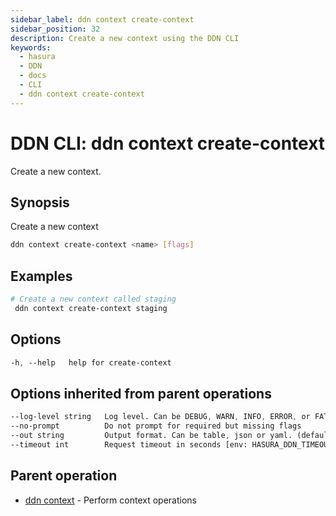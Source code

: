 ```yaml
---
sidebar_label: ddn context create-context
sidebar_position: 32
description: Create a new context using the DDN CLI
keywords:
  - hasura
  - DDN
  - docs
  - CLI
  - ddn context create-context
---
```


# DDN CLI: ddn context create-context

Create a new context.

## Synopsis

Create a new context

```bash
ddn context create-context <name> [flags]
```

## Examples

```bash
# Create a new context called staging
 ddn context create-context staging
```

## Options

```sass
-h, --help   help for create-context
```

## Options inherited from parent operations

```sass
--log-level string   Log level. Can be DEBUG, WARN, INFO, ERROR, or FATAL. (default "INFO")
--no-prompt          Do not prompt for required but missing flags
--out string         Output format. Can be table, json or yaml. (default "table")
--timeout int        Request timeout in seconds [env: HASURA_DDN_TIMEOUT] (default 100)
```

## Parent operation

- [ddn context](/cli/commands/ddn_context) - Perform context operations
